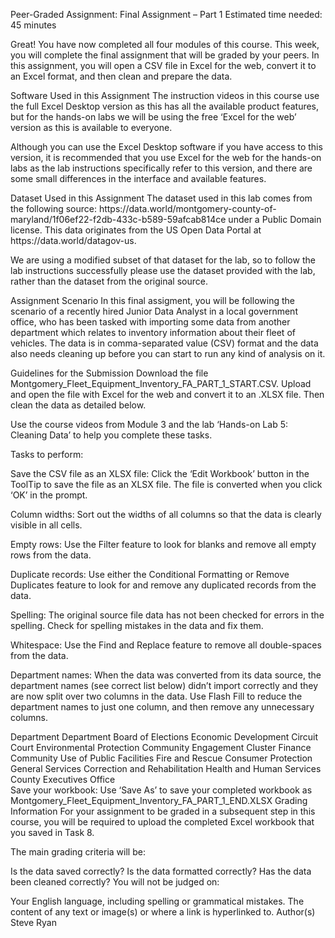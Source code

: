 Peer-Graded Assignment: Final Assignment – Part 1
Estimated time needed: 45 minutes

Great! You have now completed all four modules of this course. This week, you will complete the final assignment that will be graded by your peers. In this assignment, you will open a CSV file in Excel for the web, convert it to an Excel format, and then clean and prepare the data.

Software Used in this Assignment
The instruction videos in this course use the full Excel Desktop version as this has all the available product features, but for the hands-on labs we will be using the free 'Excel for the web' version as this is available to everyone.

Although you can use the Excel Desktop software if you have access to this version, it is recommended that you use Excel for the web for the hands-on labs as the lab instructions specifically refer to this version, and there are some small differences in the interface and available features.

Dataset Used in this Assignment
The dataset used in this lab comes from the following source: https://data.world/montgomery-county-of-maryland/1f06ef22-f2db-433c-b589-59afcab814ce under a Public Domain license. This data originates from the US Open Data Portal at https://data.world/datagov-us.

We are using a modified subset of that dataset for the lab, so to follow the lab instructions successfully please use the dataset provided with the lab, rather than the dataset from the original source.

Assignment Scenario
In this final assigment, you will be following the scenario of a recently hired Junior Data Analyst in a local government office, who has been tasked with importing some data from another department which relates to inventory information about their fleet of vehicles. The data is in comma-separated value (CSV) format and the data also needs cleaning up before you can start to run any kind of analysis on it.

Guidelines for the Submission
Download the file Montgomery_Fleet_Equipment_Inventory_FA_PART_1_START.CSV. Upload and open the file with Excel for the web and convert it to an .XLSX file. Then clean the data as detailed below.

Use the course videos from Module 3 and the lab ‘Hands-on Lab 5: Cleaning Data’ to help you complete these tasks.

Tasks to perform:

Save the CSV file as an XLSX file: Click the 'Edit Workbook' button in the ToolTip to save the file as an XLSX file. The file is converted when you click 'OK' in the prompt.

Column widths: Sort out the widths of all columns so that the data is clearly visible in all cells.

Empty rows: Use the Filter feature to look for blanks and remove all empty rows from the data.

Duplicate records: Use either the Conditional Formatting or Remove Duplicates feature to look for and remove any duplicated records from the data.

Spelling: The original source file data has not been checked for errors in the spelling. Check for spelling mistakes in the data and fix them.

Whitespace: Use the Find and Replace feature to remove all double-spaces from the data.

Department names: When the data was converted from its data source, the department names (see correct list below) didn’t import correctly and they are now split over two columns in the data. Use Flash Fill to reduce the department names to just one column, and then remove any unnecessary columns.

Department	Department
Board of Elections	Economic Development
Circuit Court	Environmental Protection
Community Engagement Cluster	Finance
Community Use of Public Facilities	Fire and Rescue
Consumer Protection	General Services
Correction and Rehabilitation	Health and Human Services
County Executives Office	
Save your workbook: Use 'Save As' to save your completed workbook as Montgomery_Fleet_Equipment_Inventory_FA_PART_1_END.XLSX
Grading Information
For your assignment to be graded in a subsequent step in this course, you will be required to upload the completed Excel workbook that you saved in Task 8.

The main grading criteria will be:

Is the data saved correctly?
Is the data formatted correctly?
Has the data been cleaned correctly?
You will not be judged on:

Your English language, including spelling or grammatical mistakes.
The content of any text or image(s) or where a link is hyperlinked to.
Author(s)
Steve Ryan